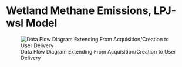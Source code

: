 # Wetland Methane Emissions, LPJ-wsl Model

![Data Flow Diagram Extending From Acquisition/Creation to User Delivery](./media/lpjwsl-wetlandch4-grid-v2_Data_Flow.png)